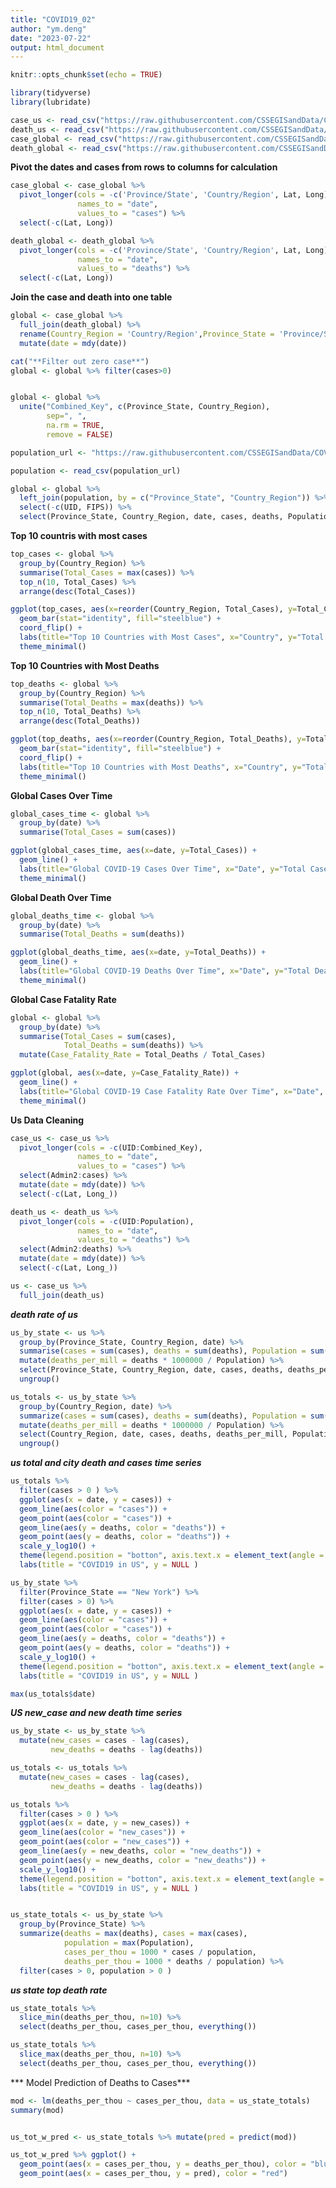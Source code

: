 ```yaml
---
title: "COVID19_02"
author: "ym.deng"
date: "2023-07-22"
output: html_document
---
```


```r
knitr::opts_chunk$set(echo = TRUE)
```



```r
library(tidyverse)
library(lubridate)
```

```r
case_us <- read_csv("https://raw.githubusercontent.com/CSSEGISandData/COVID-19/master/csse_covid_19_data/csse_covid_19_time_series/time_series_covid19_confirmed_US.csv")
death_us <- read_csv("https://raw.githubusercontent.com/CSSEGISandData/COVID-19/master/csse_covid_19_data/csse_covid_19_time_series/time_series_covid19_deaths_US.csv")
case_global <- read_csv("https://raw.githubusercontent.com/CSSEGISandData/COVID-19/master/csse_covid_19_data/csse_covid_19_time_series/time_series_covid19_confirmed_global.csv")
death_global <- read_csv("https://raw.githubusercontent.com/CSSEGISandData/COVID-19/master/csse_covid_19_data/csse_covid_19_time_series/time_series_covid19_deaths_global.csv")

```

**Pivot the dates and cases from rows to columns for calculation**
```r
case_global <- case_global %>%
  pivot_longer(cols = -c('Province/State', 'Country/Region', Lat, Long), 
               names_to = "date", 
               values_to = "cases") %>%
  select(-c(Lat, Long))

death_global <- death_global %>%
  pivot_longer(cols = -c('Province/State', 'Country/Region', Lat, Long),
               names_to = "date",
               values_to = "deaths") %>%
  select(-c(Lat, Long))
```

**Join the case and death into one table**
```r
global <- case_global %>%
  full_join(death_global) %>%
  rename(Country_Region = 'Country/Region',Province_State = 'Province/State') %>%
  mutate(date = mdy(date))

cat("**Filter out zero case**")
global <- global %>% filter(cases>0)


global <- global %>%
  unite("Combined_Key", c(Province_State, Country_Region), 
        sep=", ", 
        na.rm = TRUE, 
        remove = FALSE)

population_url <- "https://raw.githubusercontent.com/CSSEGISandData/COVID-19/master/csse_covid_19_data/UID_ISO_FIPS_LookUp_Table.csv"

population <- read_csv(population_url)

global <- global %>% 
  left_join(population, by = c("Province_State", "Country_Region")) %>%
  select(-c(UID, FIPS)) %>%
  select(Province_State, Country_Region, date, cases, deaths, Population)

```

**Top 10 countris with most cases**
```r
top_cases <- global %>%
  group_by(Country_Region) %>%
  summarise(Total_Cases = max(cases)) %>%
  top_n(10, Total_Cases) %>%
  arrange(desc(Total_Cases))

ggplot(top_cases, aes(x=reorder(Country_Region, Total_Cases), y=Total_Cases)) + 
  geom_bar(stat="identity", fill="steelblue") + 
  coord_flip() + 
  labs(title="Top 10 Countries with Most Cases", x="Country", y="Total Cases") +
  theme_minimal()

```

**Top 10 Countries with Most Deaths**
```r
top_deaths <- global %>%
  group_by(Country_Region) %>%
  summarise(Total_Deaths = max(deaths)) %>%
  top_n(10, Total_Deaths) %>%
  arrange(desc(Total_Deaths))

ggplot(top_deaths, aes(x=reorder(Country_Region, Total_Deaths), y=Total_Deaths)) + 
  geom_bar(stat="identity", fill="steelblue") + 
  coord_flip() + 
  labs(title="Top 10 Countries with Most Deaths", x="Country", y="Total Deaths") +
  theme_minimal()

```

**Global Cases Over Time**
```r
global_cases_time <- global %>%
  group_by(date) %>%
  summarise(Total_Cases = sum(cases))

ggplot(global_cases_time, aes(x=date, y=Total_Cases)) +
  geom_line() +
  labs(title="Global COVID-19 Cases Over Time", x="Date", y="Total Cases") +
  theme_minimal()
```

**Global Death Over Time**
```r
global_deaths_time <- global %>%
  group_by(date) %>%
  summarise(Total_Deaths = sum(deaths))

ggplot(global_deaths_time, aes(x=date, y=Total_Deaths)) +
  geom_line() +
  labs(title="Global COVID-19 Deaths Over Time", x="Date", y="Total Deaths") +
  theme_minimal()
```

**Global Case Fatality Rate**
```r
global <- global %>%
  group_by(date) %>%
  summarise(Total_Cases = sum(cases),
            Total_Deaths = sum(deaths)) %>%
  mutate(Case_Fatality_Rate = Total_Deaths / Total_Cases)

ggplot(global, aes(x=date, y=Case_Fatality_Rate)) +
  geom_line() +
  labs(title="Global COVID-19 Case Fatality Rate Over Time", x="Date", y="Case Fatality Rate") +
  theme_minimal()
```


**Us Data Cleaning**
```r
case_us <- case_us %>%
  pivot_longer(cols = -c(UID:Combined_Key), 
               names_to = "date",
               values_to = "cases") %>%
  select(Admin2:cases) %>%
  mutate(date = mdy(date)) %>%
  select(-c(Lat, Long_))

death_us <- death_us %>%
  pivot_longer(cols = -c(UID:Population),
               names_to = "date",
               values_to = "deaths") %>%
  select(Admin2:deaths) %>%
  mutate(date = mdy(date)) %>%
  select(-c(Lat, Long_))

```

```r
us <- case_us %>%
  full_join(death_us)
```

***death rate of us*** 
```r
us_by_state <- us %>%
  group_by(Province_State, Country_Region, date) %>%
  summarise(cases = sum(cases), deaths = sum(deaths), Population = sum(Population)) %>%
  mutate(deaths_per_mill = deaths * 1000000 / Population) %>%
  select(Province_State, Country_Region, date, cases, deaths, deaths_per_mill, Population) %>%
  ungroup()

us_totals <- us_by_state %>%
  group_by(Country_Region, date) %>%
  summarize(cases = sum(cases), deaths = sum(deaths), Population = sum(Population)) %>%
  mutate(deaths_per_mill = deaths * 1000000 / Population) %>%
  select(Country_Region, date, cases, deaths, deaths_per_mill, Population) %>%
  ungroup()

```


***us total and city death and cases time series***
```r
us_totals %>%
  filter(cases > 0 ) %>%
  ggplot(aes(x = date, y = cases)) + 
  geom_line(aes(color = "cases")) + 
  geom_point(aes(color = "cases")) + 
  geom_line(aes(y = deaths, color = "deaths")) + 
  geom_point(aes(y = deaths, color = "deaths")) + 
  scale_y_log10() + 
  theme(legend.position = "botton", axis.text.x = element_text(angle = 90)) + 
  labs(title = "COVID19 in US", y = NULL )

us_by_state %>%
  filter(Province_State == "New York") %>%
  filter(cases > 0) %>%
  ggplot(aes(x = date, y = cases)) + 
  geom_line(aes(color = "cases")) + 
  geom_point(aes(color = "cases")) + 
  geom_line(aes(y = deaths, color = "deaths")) + 
  geom_point(aes(y = deaths, color = "deaths")) + 
  scale_y_log10() + 
  theme(legend.position = "botton", axis.text.x = element_text(angle = 90)) + 
  labs(title = "COVID19 in US", y = NULL )

max(us_totals$date)


```


***US new_case and new death time series***
```r
us_by_state <- us_by_state %>%
  mutate(new_cases = cases - lag(cases), 
         new_deaths = deaths - lag(deaths))

us_totals <- us_totals %>%
  mutate(new_cases = cases - lag(cases),
         new_deaths = deaths - lag(deaths))

us_totals %>%
  filter(cases > 0 ) %>%
  ggplot(aes(x = date, y = new_cases)) + 
  geom_line(aes(color = "new_cases")) + 
  geom_point(aes(color = "new_cases")) + 
  geom_line(aes(y = new_deaths, color = "new_deaths")) + 
  geom_point(aes(y = new_deaths, color = "new_deaths")) + 
  scale_y_log10() + 
  theme(legend.position = "botton", axis.text.x = element_text(angle = 90)) + 
  labs(title = "COVID19 in US", y = NULL )


us_state_totals <- us_by_state %>%
  group_by(Province_State) %>%
  summarize(deaths = max(deaths), cases = max(cases),
            population = max(Population),
            cases_per_thou = 1000 * cases / population, 
            deaths_per_thou = 1000 * deaths / population) %>%
  filter(cases > 0, population > 0 )
```


***us state top death rate*** 
```r
us_state_totals %>%
  slice_min(deaths_per_thou, n=10) %>% 
  select(deaths_per_thou, cases_per_thou, everything())

us_state_totals %>%
  slice_max(deaths_per_thou, n=10) %>% 
  select(deaths_per_thou, cases_per_thou, everything())

```


*** Model Prediction of Deaths to Cases*** 
```r
mod <- lm(deaths_per_thou ~ cases_per_thou, data = us_state_totals)
summary(mod)


us_tot_w_pred <- us_state_totals %>% mutate(pred = predict(mod))

us_tot_w_pred %>% ggplot() + 
  geom_point(aes(x = cases_per_thou, y = deaths_per_thou), color = "blue") +
  geom_point(aes(x = cases_per_thou, y = pred), color = "red")

```


